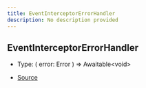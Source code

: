 ```yaml
---
title: EventInterceptorErrorHandler
description: No description provided
---
```


## EventInterceptorErrorHandler

- Type: (
  error: Error
) => Awaitable\<void>

- [Source](https://github.com/underctrl-io/commandkit/blob/83ef44f10b86e30835e8636786e5222cac412af9/packages/commandkit/src/components/common/EventInterceptor.ts#L30)